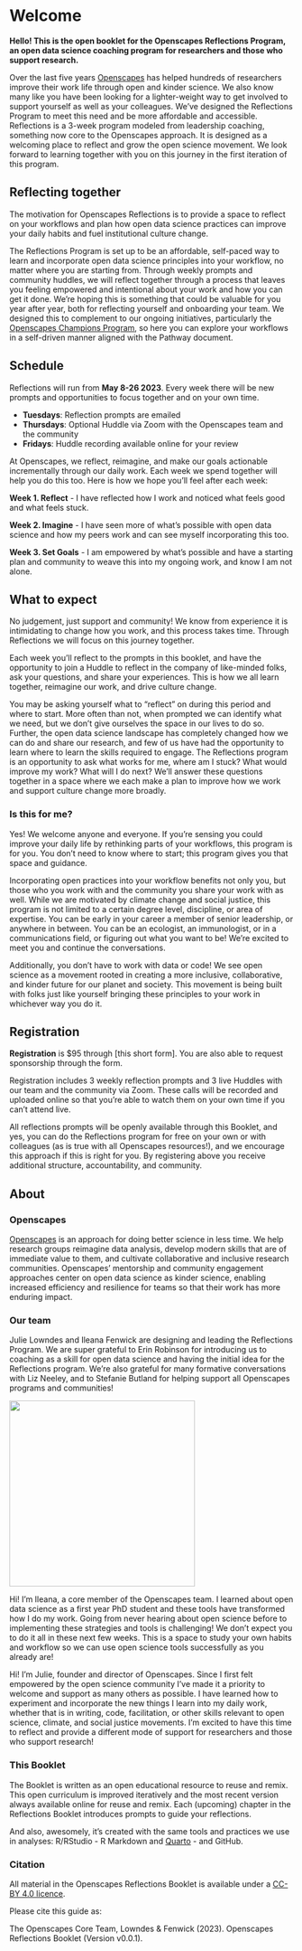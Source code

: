 # Welcome {.unnumbered}

**Hello! This is the open booklet for the Openscapes Reflections Program, an open data science coaching program for researchers and those who support research.**

Over the last five years [Openscapes](https://openscapes.org) has helped hundreds of researchers improve their work life through open and kinder science<!--- largely through [Openscapes Champions](https://openscapes.org/champions), a mentorship program for science teams --->. We also know many like you have been looking for a lighter-weight way to get involved to support yourself as well as your colleagues. We've designed the Reflections Program to meet this need and be more affordable and accessible. Reflections is a 3-week program modeled from leadership coaching, something now core to the Openscapes approach. It is designed as a welcoming place to reflect and grow the open science movement. We look forward to learning together with you on this journey in the first iteration of this program.

```{=html}
<!--- 
At [Openscapes](https://openscapes.org), we think about open science like a landscape, and we help researchers move from lonely science towards collaborative science as they identify their common needs and start navigating the landscape wherever they are starting from.

![](images/horst_openscapes_champions.jpg){fig-align="center"} <br>

--->
```

## Reflecting together

The motivation for Openscapes Reflections is to provide a space to reflect on your workflows and plan how open data science practices can improve your daily habits and fuel institutional culture change.

The Reflections Program is set up to be an affordable, self-paced way to learn and incorporate open data science principles into your workflow, no matter where you are starting from. Through weekly prompts and community huddles, we will reflect together through a process that leaves you feeling empowered and intentional about your work and how you can get it done. We're hoping this is something that could be valuable for you year after year, both for reflecting yourself and onboarding your team. We designed this to complement to our ongoing initiatives, particularly the [Openscapes Champions Program](https://openscapes.org/champions), so here you can explore your workflows in a self-driven manner aligned with the Pathway document.

```{=html}
<!--- 
Great language but redundant (for now - save for other uses)

We know the Champions program has improved the lives of hundreds of researchers to date, and we want it to be more accessible and bite-sized.

establish your needs, learn new approaches, and confidently pursue your way forward into open science. for you 
--->
```

## Schedule

Reflections will run from **May 8-26 2023**. Every week there will be new prompts and opportunities to focus together and on your own time.

-   **Tuesdays**: Reflection prompts are emailed
-   **Thursdays**: Optional Huddle via Zoom with the Openscapes team and the community
-   **Fridays**: Huddle recording available online for your review

At Openscapes, we reflect, reimagine, and make our goals actionable incrementally through our daily work. Each week we spend together will help you do this too. Here is how we hope you'll feel after each week:

**Week 1. Reflect** - I have reflected how I work and noticed what feels good and what feels stuck.

**Week 2. Imagine** - I have seen more of what's possible with open data science and how my peers work and can see myself incorporating this too.

**Week 3. Set Goals** - I am empowered by what's possible and have a starting plan and community to weave this into my ongoing work, and know I am not alone.

## What to expect

No judgement, just support and community! We know from experience it is intimidating to change how you work, and this process takes time. Through Reflections we will focus on this journey together.

Each week you'll reflect to the prompts in this booklet, and have the opportunity to join a Huddle to reflect in the company of like-minded folks, ask your questions, and share your experiences. This is how we all learn together, reimagine our work, and drive culture change.

You may be asking yourself what to "reflect" on during this period and where to start. More often than not, when prompted we can identify what we need, but we don't give ourselves the space in our lives to do so. Further, the open data science landscape has completely changed how we can do and share our research, and few of us have had the opportunity to learn where to learn the skills required to engage. The Reflections program is an opportunity to ask what works for me, where am I stuck? What would improve my work? What will I do next? We'll answer these questions together in a space where we each make a plan to improve how we work and support culture change more broadly.


### Is this for me?

Yes! We welcome anyone and everyone. If you're sensing you could improve your daily life by rethinking parts of your workflows, this program is for you. You don't need to know where to start; this program gives you that space and guidance.

Incorporating open practices into your workflow benefits not only you, but those who you work with and the community you share your work with as well. While we are motivated by climate change and social justice, this program is not limited to a certain degree level, discipline, or area of expertise. You can be early in your career a member of senior leadership, or anywhere in between. You can be an ecologist, an immunologist, or in a communications field, or figuring out what you want to be! We're excited to meet you and continue the conversations.

Additionally, you don't have to work with data or code! We see open science as a movement rooted in creating a more inclusive, collaborative, and kinder future for our planet and society. This movement is being built with folks just like yourself bringing these principles to your work in whichever way you do it.

```{=html}
<!-- 

The minimum expected time commitment is 1hr/week for 3 weeks.
-->
```
## Registration 

**Registration** is \$95 through [this short form]. You are also able to request sponsorship through the form.

Registration includes 3 weekly reflection prompts and 3 live Huddles with our team and the community via Zoom. These calls will be recorded and uploaded online so that you're able to watch them on your own time if you can't attend live.

All reflections prompts will be openly available through this Booklet, and yes, you can do the Reflections program for free on your own or with colleagues (as is true with all Openscapes resources!), and we encourage this approach if this is right for you. By registering above you receive additional structure, accountability, and community.

## About

### Openscapes

[Openscapes](https://openscapes.org) is an approach for doing better science in less time. We help research groups reimagine data analysis, develop modern skills that are of immediate value to them, and cultivate collaborative and inclusive research communities. Openscapes' mentorship and community engagement approaches center on open data science as kinder science, enabling increased efficiency and resilience for teams so that their work has more enduring impact.



### Our team

Julie Lowndes and Ileana Fenwick are designing and leading the Reflections Program. We are super grateful to Erin Robinson for introducing us to coaching as a skill for open data science and having the initial idea for the Reflections program. We're also grateful for many formative conversations with Liz Neeley, and to Stefanie Butland for helping support all Openscapes programs and communities!

![](images/ileana-julie-rstudioconf-2022.jpg){fig-align="center" width="329"}

Hi! I'm Ileana, a core member of the Openscapes team. I learned about open data science as a first year PhD student and these tools have transformed how I do my work. Going from never hearing about open science before to implementing these strategies and tools is challenging! We don't expect you to do it all in these next few weeks. This is a space to study your own habits and workflow so we can use open science tools successfully as you already are!

Hi! I'm Julie, founder and director of Openscapes. Since I first felt empowered by the open science community I've made it a priority to welcome and support as many others as possible. I have learned how to experiment and incorporate the new things I learn into my daily work, whether that is in writing, code, facilitation, or other skills relevant to open science, climate, and social justice movements. I'm excited to have this time to reflect and provide a different mode of support for researchers and those who support research!


<!---
## Testimonials

What people say about Openscapes (not Reflections/Champions specific)

--->


### This Booklet

The Booklet is written as an open educational resource to reuse and remix. This open curriculum is improved iteratively and the most recent version always available online for reuse and remix. Each (upcoming) chapter in the Reflections Booklet introduces prompts to guide your reflections.

And also, awesomely, it's created with the same tools and practices we use in analyses: R/RStudio - R Markdown and [Quarto](https://quarto.org) - and GitHub.

### Citation

All material in the Openscapes Reflections Booklet is available under a [CC-BY 4.0 licence](https://github.com/Openscapes/series/blob/main/LICENSE.md).

Please cite this guide as:

The Openscapes Core Team, Lowndes & Fenwick (2023). Openscapes Reflections Booklet (Version v0.0.1).

```{=html}
<!---
acknowledgements - Thank you
--->
```
